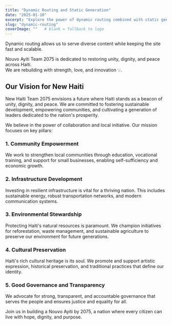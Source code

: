 ```yaml
---
title: "Dynamic Routing and Static Generation"
date: "2025-01-10"
excerpt: "Explore the power of dynamic routing combined with static generation."
slug: "dynamic-routing"
coverImage: ""   # blank = fallback to logo
---
```


Dynamic routing allows us to serve diverse content while keeping the site fast and scalable.


Nouvo Ayiti Team 2075 is dedicated to restoring unity, dignity, and peace across Haiti.  
We are rebuilding with strength, love, and innovation 💡.


## Our Vision for New Haiti

New Haiti Team 2075 envisions a future where Haiti stands as a beacon of unity, dignity, and peace. We are committed to fostering sustainable development, empowering communities, and cultivating a generation of leaders dedicated to the nation's prosperity.

We believe in the power of collaboration and local initiative. Our mission focuses on key pillars:

### 1. Community Empowerment

We work to strengthen local communities through education, vocational training, and support for small businesses, enabling self-sufficiency and economic growth.

### 2. Infrastructure Development

Investing in resilient infrastructure is vital for a thriving nation. This includes sustainable energy, robust transportation networks, and modern communication systems.

### 3. Environmental Stewardship

Protecting Haiti's natural resources is paramount. We champion initiatives for reforestation, waste management, and sustainable agriculture to preserve our environment for future generations.

### 4. Cultural Preservation

Haiti's rich cultural heritage is its soul. We promote and support artistic expression, historical preservation, and traditional practices that define our identity.

### 5. Good Governance and Transparency

We advocate for strong, transparent, and accountable governance that serves the people and ensures justice and equality for all.

Join us in building a Nouvo Ayiti by 2075, a nation where every citizen can live with hope, dignity, and purpose.
